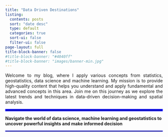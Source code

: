 ```yaml
---
title: "Data Driven Destinations"
listing:
  contents: posts
  sort: "date desc"
  type: default
  categories: true
  sort-ui: false
  filter-ui: false
page-layout: full
title-block-banner: false
#title-block-banner: "#4040ff"
#title-block-banner: "images/banner-min.jpg"
---
```


::: {style="text-align: justify;"}
Welcome to my blog, where I apply various concepts from statistics, geostatistics, data science and machine learning. My mission is to provide high-quality content that helps you understand and apply fundamental and advanced concepts in this area. Join me on this journey as we explore the latest trends and techniques in data-driven decision-making and spatial analysis.
:::

<hr style="border: 3px solid blue;">

**Navigate the world of data science, machine learning and geostatistics to uncover powerful insights and make informed decision**

<hr style="border: 1px solid blue;">

